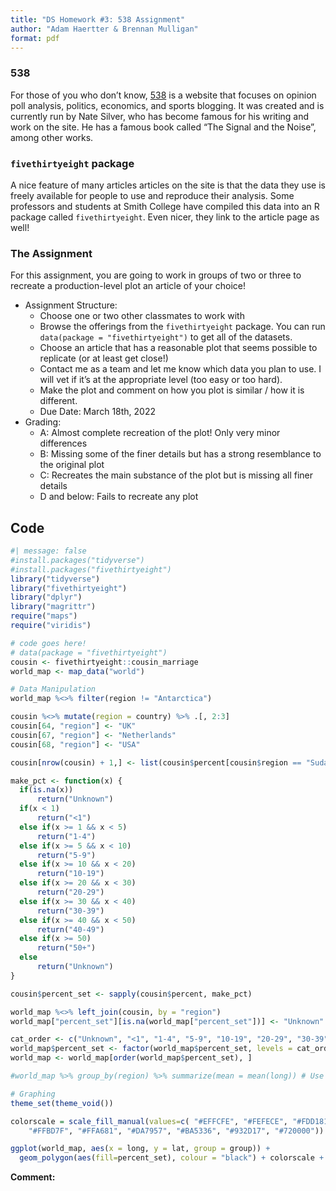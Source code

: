 ```yaml
---
title: "DS Homework #3: 538 Assignment"
author: "Adam Haertter & Brennan Mulligan"
format: pdf
---
```


### 538

For those of you who don't know, [538](https://fivethirtyeight.com/) is a website that focuses on opinion poll analysis, politics, economics, and sports blogging. It was created and is currently run by Nate Silver, who has become famous for his writing and work on the site. He has a famous book called "The Signal and the Noise", among other works. 

### `fivethirtyeight` package

A nice feature of many articles articles on the site is that the data they use is freely available for people to use and reproduce their analysis. Some professors and students at Smith College have compiled this data into an R package called `fivethirtyeight`. Even nicer, they link to the article page as well!


### The Assignment

For this assignment, you are going to work in groups of two or three to recreate a production-level plot an article of your choice!


* Assignment Structure:
    - Choose one or two other classmates to work with
    - Browse the offerings from the `fivethirtyeight` package. You can run `data(package = "fivethirtyeight")` to get all of the datasets.
    - Choose an article that has a reasonable plot that seems possible to replicate (or at least get close!)
    - Contact me as a team and let me know which data you plan to use. I will vet if it's at the appropriate level (too easy or too hard).
    - Make the plot and comment on how you plot is similar / how it is different.
    - Due Date: March 18th, 2022
    
* Grading:
    - A: Almost complete recreation of the plot! Only very minor differences
    - B: Missing some of the finer details but has a strong resemblance to the original plot
    - C: Recreates the main substance of the plot but is missing all finer details
    - D and below: Fails to recreate any plot 
    
    
    
## Code

```r
#| message: false 
#install.packages("tidyverse")
#install.packages("fivethirtyeight")
library("tidyverse")
library("fivethirtyeight")
library("dplyr")
library("magrittr")
require("maps")
require("viridis")
```


```r
# code goes here!
# data(package = "fivethirtyeight")
cousin <- fivethirtyeight::cousin_marriage
world_map <- map_data("world")

# Data Manipulation
world_map %<>% filter(region != "Antarctica")

cousin %<>% mutate(region = country) %>% .[, 2:3]
cousin[64, "region"] <- "UK"
cousin[67, "region"] <- "Netherlands"
cousin[68, "region"] <- "USA"

cousin[nrow(cousin) + 1,] <- list(cousin$percent[cousin$region == "Sudan"], "South Sudan")

make_pct <- function(x) {
  if(is.na(x))
      return("Unknown")
  if(x < 1)
      return("<1")
  else if(x >= 1 && x < 5)
      return("1-4")
  else if(x >= 5 && x < 10)
      return("5-9")
  else if(x >= 10 && x < 20)
      return("10-19")
  else if(x >= 20 && x < 30)
      return("20-29")
  else if(x >= 30 && x < 40)
      return("30-39")
  else if(x >= 40 && x < 50)
      return("40-49")
  else if(x >= 50)
      return("50+")
  else
      return("Unknown")
}

cousin$percent_set <- sapply(cousin$percent, make_pct)

world_map %<>% left_join(cousin, by = "region")
world_map["percent_set"][is.na(world_map["percent_set"])] <- "Unknown"

cat_order <- c("Unknown", "<1", "1-4", "5-9", "10-19", "20-29", "30-39", "40-49", "50+")
world_map$percent_set <- factor(world_map$percent_set, levels = cat_order)
world_map <- world_map[order(world_map$percent_set), ]

#world_map %>% group_by(region) %>% summarize(mean = mean(long)) # Use to see countries

# Graphing
theme_set(theme_void())

colorscale = scale_fill_manual(values=c( "#EFFCFE", "#FEFECE", "#FDD181", 
    "#FFBD7F", "#FFA681", "#DA7957", "#BA5336", "#932D17", "#720000"))

ggplot(world_map, aes(x = long, y = lat, group = group)) +
  geom_polygon(aes(fill=percent_set), colour = "black") + colorscale + theme(legend.position = "bottom", legend.direction = "vertical", legend.justification = c(0.020, 1), legend.key.size = unit(3.5, "mm"), legend.title = element_text(face = "bold")) + guides(fill = guide_legend(title = "Consanguinity (%)"))
```

__Comment:__